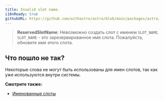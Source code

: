 ```yaml
---
title: Invalid slot name.
i18nReady: true
githubURL: https://github.com/withastro/astro/blob/main/packages/astro/src/core/errors/errors-data.ts
---
```


> **ReservedSlotName**: Невозможно создать слот с именем `SLOT_NAME`. `SLOT_NAME` - это зарезервированное имя слота. Пожалуйста, обновите имя этого слота.

## Что пошло не так?

Некоторые слова не могут быть использованы для имен слотов, так как уже используются внутри системы.

**Смотрите также:**
-  [Именованные слоты](/ru/basics/astro-components/#именованые-слоты)
